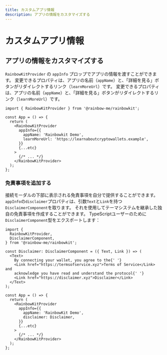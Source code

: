 ```yaml
---
title: カスタムアプリ情報
description: アプリの情報をカスタマイズする
---
```


# カスタムアプリ情報

## アプリの情報をカスタマイズする

`RainbowKitProvider` の `appInfo` プロップでアプリの情報を渡すことができます。 変更できるプロパティは、アプリの名前（`appName`）と、「詳細を見る」ボタンがリダイレクトするリンク（`learnMoreUrl`）です。 変更できるプロパティは、アプリの名前（`appName`）と、「詳細を見る」ボタンがリダイレクトするリンク（`learnMoreUrl`）です。

```tsx
import { RainbowKitProvider } from '@rainbow-me/rainbowkit';

const App = () => {
  return (
    <RainbowKitProvider
      appInfo={{
        appName: 'Rainbowkit Demo',
        learnMoreUrl: 'https://learnaboutcryptowallets.example',
      }}
      {...etc}
    >
      {/* ... */}
    </RainbowKitProvider>
  );
};
```

### 免責事項を追加する

接続モーダルの下部に表示される免責事項を自分で提供することができます。 `appInfo`の`disclaimer`プロパティは、引数`Text`と`Link`を持つ`DisclaimerComponent`を取ります。 それを使用してテーマシステムを継承した独自の免責事項を作成することができます。 TypeScriptユーザーのために`DisclaimerComponent`型をエクスポートします：

```tsx
import {
  RainbowKitProvider,
  DisclaimerComponent,
} from '@rainbow-me/rainbowkit';

const Disclaimer: DisclaimerComponent = ({ Text, Link }) => (
  <Text>
    By connecting your wallet, you agree to the{' '}
    <Link href="https://termsofservice.xyz">Terms of Service</Link> and
    acknowledge you have read and understand the protocol{' '}
    <Link href="https://disclaimer.xyz">Disclaimer</Link>
  </Text>
);

const App = () => {
  return (
    <RainbowKitProvider
      appInfo={{
        appName: 'RainbowKit Demo',
        disclaimer: Disclaimer,
      }}
      {...etc}
    >
      {/* ... */}
    </RainbowKitProvider>
  );
};
```
